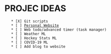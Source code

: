 = PROJEC IDEAS =

	* [X] Git scripts
	* [ ] [[Personal Website]]
	* [ ] Web todo/advanced timer (task manager)
	* [ ] Weather ML
	* [ ] Hockey Stats ML
	* [ ] COVID-19 ML
	* [ ] Add blog to website
